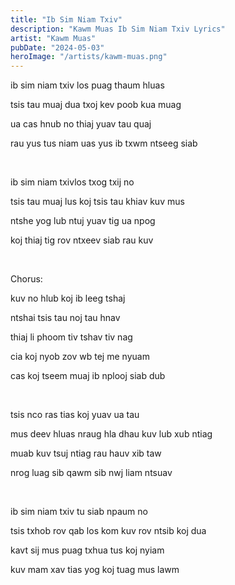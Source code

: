 ```yaml
---
title: "Ib Sim Niam Txiv"
description: "Kawm Muas Ib Sim Niam Txiv Lyrics"
artist: "Kawm Muas"
pubDate: "2024-05-03"
heroImage: "/artists/kawm-muas.png"
---
```


ib sim niam txiv los puag thaum hluas

tsis tau muaj dua txoj kev poob kua muag

ua cas hnub no thiaj yuav tau quaj

rau yus tus niam uas yus ib txwm ntseeg siab

<br />

ib sim niam txivlos txog txij no

tsis tau muaj lus koj tsis tau khiav kuv mus

ntshe yog lub ntuj yuav tig ua npog

koj thiaj tig rov ntxeev siab rau kuv

<br />

Chorus:

kuv no hlub koj ib leeg tshaj

ntshai tsis tau noj tau hnav

thiaj li phoom tiv tshav tiv nag

cia koj nyob zov wb tej me nyuam

cas koj tseem muaj ib nplooj siab dub

<br />

tsis nco ras tias koj yuav ua tau

mus deev hluas nraug hla dhau kuv lub xub ntiag

muab kuv tsuj ntiag rau hauv xib taw

nrog luag sib qawm sib nwj liam ntsuav

<br />

ib sim niam txiv tu siab npaum no

tsis txhob rov qab los kom kuv rov ntsib koj dua

kavt sij mus puag txhua tus koj nyiam

kuv mam xav tias yog koj tuag mus lawm
